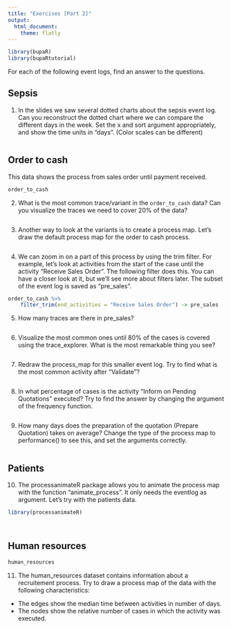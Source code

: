 ---
title: "Exercises [Part 2]"
output: 
  html_document:
    theme: flatly
---

```{r include = F}
library(bupaR)
library(bupaRtutorial)
```

For each of the following event logs, find an answer to the questions.

## Sepsis

1. In the slides we saw several dotted charts about the sepsis event log. Can you reconstruct the dotted chart where we can compare the different days in the week. Set the x and sort argument appropriately, and show the time units in "days". (Color scales can be different)

```{r}



```


## Order to cash

This data shows the process from sales order until payment received.

```{r}
order_to_cash
```


2. What is the most common trace/variant in the `order_to_cash` data? Can you visualize the traces we need to cover 20% of the data?

```{r}



```

3. Another way to look at the variants is to create a process map. Let's draw the default process map for the order to cash process.

```{r}



```

4. We can zoom in on a part of this process by using the trim filter. For example, let's look at activities from the start of the case until the activity "Receive Sales Order". The following filter does this. You can have a closer look at it, but we'll see more about filters later. The subset of the event log is saved as "pre_sales". 

```{r}
order_to_cash %>%
    filter_trim(end_activities = "Receive Sales Order") -> pre_sales
```

5. How many traces are there in pre_sales?

```{r}


```

6. Visualize the most common ones until 80% of the cases is covered using the trace_explorer. What is the most remarkable thing you see?

```{r}


```


7. Redraw the process_map for this smaller event log. Try to find what is the most common activity after "Validate"?

```{r}



```

8.  In what percentage of cases is the activity "Inform on Pending Quotations" executed? Try to find the answer by changing the argument of the frequency function.

```{r}


```

9. How many days does the preparation of the quotation (Prepare Quotation) takes on average? Change the type of the process map to performance() to see this, and set the arguments correctly.

```{r}


```

## Patients

10. The processanimateR package allows you to animate the process map with the function "animate_process". It only needs the eventlog as argument. Let's try with the patients data. 

```{r}
library(processanimateR)




```

## Human resources

```{r}
human_resources
```


11. The human_resources dataset contains information about a recruitement process. Try to draw a process map of the data with the following characteristics:

*   The edges show the median time between activities in number of days.
*   The nodes show the relative number of cases in which the activity was executed.

```{r}


```

